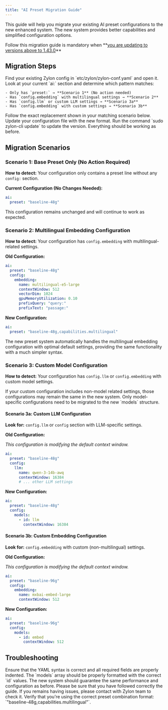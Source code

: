 ```yaml
---
title: "AI Preset Migration Guide"
---
```


This guide will help you migrate your existing AI preset configurations to the new enhanced system. The new system provides better capabilities and simplified configuration options.

<Warning>
  Follow this migration guide is mandatory when **<u>you are updating to versions above to 1.43.0</u>**
</Warning>

## Migration Steps

<Steps>
  <Step title="Locate Your Current Configuration">
    Find your existing Zylon config in `etc/zylon/zylon-conf.yaml`  and open it.
  </Step>
  <Step title="Identify Your Configuration Pattern">
    Look at your current `ai:` section and determine which pattern matches:

    - Only has `preset:` → **Scenario 1** (No action needed)
    - Has `config.embedding` with multilingual settings → **Scenario 2**
    - Has `config.llm` or custom LLM settings → **Scenario 3a**
    - Has `config.embedding` with custom settings → **Scenario 3b**
  </Step>
  <Step title="Apply the Corresponding Migration">
    Follow the exact replacement shown in your matching scenario below.
  </Step>
  <Step title="Save Your Changes">
    Update your configuration file with the new format. Run the command `sudo zylon-cli update` to update the version. Everything should be working as before.
  </Step>
</Steps>

## Migration Scenarios

### Scenario 1: Base Preset Only (No Action Required)

**How to detect:** Your configuration only contains a preset line without any `config:` section.

**Current Configuration (No Changes Needed):**

```yaml
ai:
  preset: "baseline-48g"
```

This configuration remains unchanged and will continue to work as expected.

### Scenario 2: Multilingual Embedding Configuration

**How to detect:** Your configuration has `config.embedding` with multilingual-related settings.

**Old Configuration:**

```yaml
ai:
  preset: "baseline-48g"
  config:
    embedding:
      name: multilingual-e5-large
      contextWindow: 512
      vectorDim: 1024
      gpuMemoryUtilization: 0.10
      prefixQuery: "query:"
      prefixText: "passage:"
```

**New Configuration:**

```yaml
ai:
  preset: "baseline-48g,capabilities.multilingual"
```

<Note>
  The new preset system automatically handles the multilingual embedding configuration with optimal default settings, providing the same functionality with a much simpler syntax.
</Note>

### Scenario 3: Custom Model Configuration

**How to detect:** Your configuration has `config.llm` or `config.embedding` with custom model settings.

<Note>
  If your custom configuration includes non-model related settings, those configurations may remain the same in the new system. Only model-specific configurations need to be migrated to the new `models` structure.
</Note>

#### Scenario 3a: Custom LLM Configuration

**Look for:** `config.llm` or `config` section with LLM-specific settings.

**Old Configuration:**

_This configuration is modifying the default context window._

```yaml
ai:
  preset: "baseline-48g"
  config:
    llm:
      name: qwen-3-14b-awq
      contextWindow: 16384
      # ... other LLM settings
```

**New Configuration:**

```yaml
ai:
  preset: "baseline-48g"
  config:
    models:
      - id: llm
        contextWindow: 16384
```

#### Scenario 3b: Custom Embedding Configuration

**Look for:** `config.embedding` with custom (non-multilingual) settings.

**Old Configuration:**

_This configuration is modifying the default context window._

```yaml
ai:
  preset: "baseline-96g"
  config:
    embedding:
      name: mxbai-embed-large
      contextWindow: 512
```

**New Configuration:**

```yaml
ai:
  preset: "baseline-96g"
  config:
    models:
      - id: embed
        contextWindow: 512
```

## Troubleshooting

<AccordionGroup>
  <Accordion title="Configuration not loading after migration">
    Ensure that the YAML syntax is correct and all required fields are properly indented. The `models` array should be properly formatted with the correct `id` values.
  </Accordion>
  <Accordion title="Performance differences after migration">
    The new system should guarantee the same performance and configuration as before. Please be sure that you have followed correctly the guide. If you remains having issues, please contact with Zylon team to check it.
  </Accordion>
  <Accordion title="Multilingual embedding not working as expected">
    Verify that you're using the correct preset combination format: `"baseline-48g,capabilities.multilingual"`. 
  </Accordion>
</AccordionGroup>